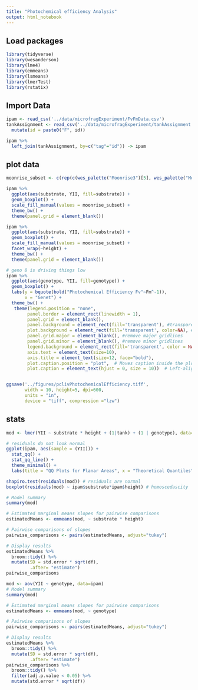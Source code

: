 ```yaml
---
title: "Photochemical efficiency Analysis"
output: html_notebook
---
```


## Load packages
```r
library(tidyverse)
library(wesanderson)
library(lme4)
library(emmeans)
library(lsmeans)
library(lmerTest)
library(rstatix)
```

## Import Data
```r
ipam <- read_csv('../data/microfragExperiment/FvFmData.csv')
tankAssignment <- read_csv('../data/microfragExperiment/tankAssignment.csv') %>%
  mutate(id = paste0("F", id))

ipam %>%
  left_join(tankAssignment, by=c("tag"="id")) -> ipam
```

## plot data
```r
moonrise_subset <- c(rep(c(wes_palette("Moonrise3")[5], wes_palette("Moonrise3")[2]),2))

ipam %>%
  ggplot(aes(substrate, YII, fill=substrate)) +
  geom_boxplot() +
  scale_fill_manual(values = moonrise_subset) +
  theme_bw() +
  theme(panel.grid = element_blank())

ipam %>%
  ggplot(aes(substrate, YII, fill=substrate)) +
  geom_boxplot() +
  scale_fill_manual(values = moonrise_subset) +
  facet_wrap(~height) +
  theme_bw() +
  theme(panel.grid = element_blank())

# geno 8 is driving things low
ipam %>%
  ggplot(aes(genotype, YII, fill=genotype)) +
  geom_boxplot() +
  labs(y = bquote(bold("Photochemical Efficiency Fv"~Fm^-1)),
       x = "Genet") +
  theme_bw() +
   theme(legend.position = "none",
        panel.border = element_rect(linewidth = 1),
        panel.grid = element_blank(),
        panel.background = element_rect(fill='transparent'), #transparent panel bg
        plot.background = element_rect(fill='transparent', color=NA), #transparent plot bg
        panel.grid.major = element_blank(), #remove major gridlines
        panel.grid.minor = element_blank(), #remove minor gridlines
        legend.background = element_rect(fill='transparent', color = NA, col=0), #transparent legend bg
        axis.text = element_text(size=10),
        axis.title = element_text(size=12, face="bold"),
        plot.caption.position = "plot",  # Moves caption inside the plot (bottom-left)
        plot.caption = element_text(hjust = 0, size = 10))  # Left-align & increase font size)


ggsave('../figures/pclivPhotochemicalEfficiency.tiff',
       width = 10, height=5, dpi=600,
       units = "in",
       device = "tiff", compression ="lzw")
```

## stats
```r
mod <- lmer(YII ~ substrate * height + (1|tank) + (1 | genotype), data=ipam)

# residuals do not look normal
ggplot(ipam, aes(sample = (YII))) +
  stat_qq() + 
  stat_qq_line() +
  theme_minimal() +
  labs(title = "QQ Plots for Planar Areas", x = "Theoretical Quantiles", y = "Sample Quantiles")

shapiro.test(residuals(mod)) # residuals are normal
boxplot(residuals(mod) ~ ipam$substrate*ipam$height) # homoscedascity 

# Model summary
summary(mod)

# Estimated marginal means slopes for pairwise comparisons
estimatedMeans <- emmeans(mod, ~ substrate * height)

# Pairwise comparisons of slopes
pairwise_comparisons <- pairs(estimatedMeans, adjust="tukey")

# Display results
estimatedMeans %>%
  broom::tidy() %>%
  mutate(SD = std.error * sqrt(df),
         .after= "estimate")
pairwise_comparisons

mod <- aov(YII ~ genotype, data=ipam)
# Model summary
summary(mod)

# Estimated marginal means slopes for pairwise comparisons
estimatedMeans <- emmeans(mod, ~ genotype)

# Pairwise comparisons of slopes
pairwise_comparisons <- pairs(estimatedMeans, adjust="tukey")

# Display results
estimatedMeans %>%
  broom::tidy() %>%
  mutate(SD = std.error * sqrt(df),
         .after= "estimate")
pairwise_comparisons %>%
  broom::tidy() %>%
  filter(adj.p.value < 0.05) %>%
  mutate(std.error * sqrt(df))
```

